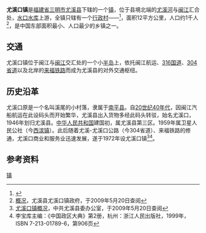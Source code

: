 {{中国乡级行政区
|景观照片文件名 = 
|景观照片描述 = 
|汉语拼音 = 
|其他语言 = 
|其他语言名称 = 
|旧称 = 
|地名出处 = 
|位置图文件名 = 
|位置图描述 = 
|自定义图片= 
|建置时间 = 
|政府驻地 = 
|地理坐标 = {{coord|26.4022|N|118.4436|E|display=inline,title|scale:30000_region:CN}}
|毗邻行政区 = 南：[[西滨镇_(尤溪县)|西滨镇]]；北：[[南平市|南平市]][[延平区|延平区]]
|总面积 = 12[[平方公里|平方公里]]
|总人口 = 
|总人口年份 = 
|户籍人口 = 
|户籍人口年份 = 
|常住人口 = 
|常住人口年份 = 
|人口密度 = 
|GDP = 
|GDP年份 = 
| 领导人职务1 =
| 领导人姓名1 =
| 领导人职务2 =
| 领导人姓名2 =
|邮政编码 = 
|电话区号 = 598
|官方网站 = 
|网站名称 = 
|35/04/26/107/000}}
'''尤溪口镇'''是[[福建省|福建省]][[三明市|三明市]][[尤溪县|尤溪县]]下辖的一个[[镇|镇]]，位于县境北端的[[尤溪河|尤溪河]]与[[闽江|闽江]]汇合处，[[水口水库|水口水库]]上游，全镇只辖有一个[[行政村|行政村]]——<ref>{{PRC admin/ref sgc|35/04/26/107/000}}</ref>{{PRC admin/children|35/04/26/107/000}}，面积12平方公里，人口约1千人<ref>[http://www.cc.ccoo.cn/xz8/index.asp?id=26121&cateid=181882 概况]，尤溪县尤溪口镇政府，于2009年5月20日查阅</ref>，是中国东部面积最小、人口最少的乡镇之一。

==交通==
尤溪口镇位于闽江与[[闽江|闽江]]交汇处的一个小[[半岛|半岛]]上，依托闽江航运、[[316国道|316国道]]、[[福建304省道|304省道]]以及北岸的[[来福铁路|来福铁路]]而成为尤溪县的对外交通枢纽。

==历史沿革==
尤溪口原是一个名叫溪尾的小村落，隶属于[[南平县|南平县]]。自[[20世纪40年代|20世纪40年代]]，因闽江汽船航运在此设码头而开始繁华，尤溪县出入货物多经此码头转驳，始名尤溪口，1946年划归尤溪县。[[中华人民共和国|中华人民共和国]]建国初，属尤溪县第三区。1959年属卫星人民公社（今[[西滨镇_(尤溪县)|西滨镇]]）。此后随着尤溪-尤溪口公路（今304省道）、来福铁路的修通，尤溪口商业和服务业迅速发展，遂于1972年设尤溪口镇<ref>[http://www.yxxwb.com/view.asp?id=7131 尤溪口镇概况]{{dead link|date=2017年12月 |bot=InternetArchiveBot |fix-attempted=yes }}，中共尤溪县委办公室，于2009年5月20日查阅</ref><ref>李宝库主编：《中国政区大典》第2册，杭州：浙江人民出版社，1999年，ISBN 7-213-01789-6，第906页</ref>。

==参考资料==
<div class="references-small">
<references />
</div>

{{尤溪县行政区划}}
[[Category:尤溪县乡镇|镇]]